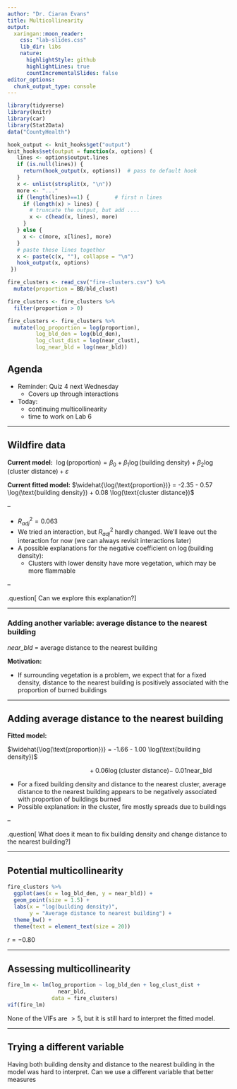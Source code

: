 ```yaml
---
author: "Dr. Ciaran Evans"
title: Multicollinearity
output:
  xaringan::moon_reader:
    css: "lab-slides.css"
    lib_dir: libs
    nature:
      highlightStyle: github
      highlightLines: true
      countIncrementalSlides: false
editor_options: 
  chunk_output_type: console
---
```


```r
library(tidyverse)
library(knitr)
library(car)
library(Stat2Data)
data("CountyHealth")

hook_output <- knit_hooks$get("output")
knit_hooks$set(output = function(x, options) {
   lines <- options$output.lines
   if (is.null(lines)) {
     return(hook_output(x, options))  # pass to default hook
   }
   x <- unlist(strsplit(x, "\n"))
   more <- "..."
   if (length(lines)==1) {        # first n lines
     if (length(x) > lines) {
       # truncate the output, but add ....
       x <- c(head(x, lines), more)
     }
   } else {
     x <- c(more, x[lines], more)
   }
   # paste these lines together
   x <- paste(c(x, ""), collapse = "\n")
   hook_output(x, options)
 })

fire_clusters <- read_csv("fire-clusters.csv") %>%
  mutate(proportion = BB/bld_clust)

fire_clusters <- fire_clusters %>%
  filter(proportion > 0)

fire_clusters <- fire_clusters %>%
  mutate(log_proportion = log(proportion),
         log_bld_den = log(bld_den),
         log_clust_dist = log(near_clust),
         log_near_bld = log(near_bld))
```

## Agenda

* Reminder: Quiz 4 next Wednesday
    * Covers up through interactions
* Today: 
    * continuing multicollinearity
    * time to work on Lab 6

---

## Wildfire data

**Current model:** $\ \log(\text{proportion}) = \beta_0 + \beta_1 \log(\text{building density}) + \beta_2  \log(\text{cluster distance}) + \varepsilon$

**Current fitted model:** $\widehat{\log(\text{proportion})} = -2.35 - 0.57  \log(\text{building density}) + 0.08  \log(\text{cluster distance})$

--

* $R^2_{adj} = 0.063$
* We tried an interaction, but $R^2_{adj}$ hardly changed. We'll leave out the interaction for now (we can always revisit interactions later)
* A possible explanations for the negative coefficient on $\log(\text{building density})$:
    * Clusters with lower density have more vegetation, which may be more flammable
    
--
    
.question[
Can we explore this explanation?
]

---

### Adding another variable: average distance to the nearest building

*near_bld* = average distance to the nearest building

**Motivation:**

* If surrounding vegetation is a problem, we expect that for a fixed density, distance to the nearest building is positively associated with the proportion of burned buildings

---

## Adding average distance to the nearest building

**Fitted model:** 

$\widehat{\log(\text{proportion})} = -1.66 - 1.00  \log(\text{building density})$

$\hspace{5cm} + 0.06  \log(\text{cluster distance}) - \ 0.01 \text{near_bld}$

* For a fixed building density and distance to the nearest cluster, average distance to the nearest building appears to be negatively associated with proportion of buildings burned
* Possible explanation: in the cluster, fire mostly spreads due to buildings

--

.question[
What does it mean to fix building density and change distance to the nearest building?
]

---

## Potential multicollinearity

```r
fire_clusters %>%
  ggplot(aes(x = log_bld_den, y = near_bld)) +
  geom_point(size = 1.5) +
  labs(x = "log(building density)", 
       y = "Average distance to nearest building") +
  theme_bw() +
  theme(text = element_text(size = 20))
```

$r = -0.80$

---

## Assessing multicollinearity

```r
fire_lm <- lm(log_proportion ~ log_bld_den + log_clust_dist + 
                near_bld,
              data = fire_clusters)
vif(fire_lm)
```

None of the VIFs are $> 5$, but it is still hard to interpret the fitted model.

---

## Trying a different variable

Having both building density and distance to the nearest building in the model was hard to interpret. Can we use a different variable that better measures 